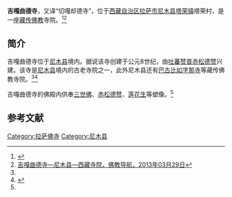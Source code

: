{{Infobox Tibetan Buddhist monastery
|name =吉嘎曲德寺
|image =
|image size = 250px
|alt = 
|caption = 
|t=
|w=
|to = 
|ipa={{IPA|}}
|z=
|thdl=
|e=
|tc=吉嘎曲德寺
|s=吉嘎曲德寺
|p=
|m=
|k=
|pushpin_map = 
|latd =  | latm =  | lats =  | latNS = 
|longd=  | longm= | longs =| longEW = 
|iso_region = 
|map_caption = 
|mapsize = 
|location_country = 中国
|location = {{CHN}}[[西藏自治区|西藏自治区]][[拉萨市|拉萨市]][[尼木县|尼木县]]
|coordinates_display =
|founded_by = 
|date_founded =
|date_renovated =
|sect =
|mather =
|children =
|dedicated_to = 
|tulku =
|head_lama = 
|head_mgh =
|no._of_monks = 
|architecture = 
|festivals =
|footnotes = 
}}

'''吉嘎曲德寺'''，又译“切嘎却德寺”，位于[[西藏自治区|西藏自治区]][[拉萨市|拉萨市]][[尼木县|尼木县]][[塔荣镇|塔荣镇]]塔荣村，是一座[[藏传佛教|藏传佛教]]寺院。<ref>{{Cite web |url=http://www.tibet.cn/newzt/rsxzzt/xzsm/t20050701_39720.htm |title=西藏寺庙，中国西藏网，于2013-08-19查阅 |access-date=2013-08-20 |archive-date=2016-03-04 |archive-url=https://web.archive.org/web/20160304092913/http://www.tibet.cn/newzt/rsxzzt/xzsm/t20050701_39720.htm |dead-url=no }}</ref><ref name=fjdh>[http://www.fjdh.com/ffzt/fjhy/ahsy2013/03/201912220854.html 吉嘎曲德寺—尼木县—西藏寺院，佛教导航，2013年03月29日]{{Dead link|date=2018年7月 |bot=InternetArchiveBot |fix-attempted=no }}</ref>

==简介==
吉嘎曲德寺位于[[尼木县|尼木县]]境内。据说该寺创建于公元8世纪，由[[吐蕃|吐蕃]][[赞普|赞普]][[赤松德赞|赤松德赞]]兴建。该寺是[[尼木县|尼木县]]境内的古老寺院之一，此外尼木县还有[[巴古比如字那寺|巴古比如字那寺]]等藏传佛教寺院。<ref name=fjdh/><ref>{{Cite web |url=http://www.chinatibetnews.com/lasapindao/2012-04/10/content_931041.htm |title=尼木县概况，中国西藏新闻网，2012年04月10日 |accessdate=2013年8月20日 |archive-date=2012年6月11日 |archive-url=https://web.archive.org/web/20120611190303/http://chinatibetnews.com/lasapindao/2012-04/10/content_931041.htm |dead-url=no }}</ref>

吉嘎曲德寺的佛殿内供奉[[三世佛|三世佛]]、[[赤松德赞|赤松德赞]]、[[莲花生|莲花生]]等塑像。<ref name=fjdh/>

==参考文献==
{{reflist}}

{{拉萨地标}}
[[Category:拉萨佛寺|Category:拉萨佛寺]]
[[Category:尼木县|Category:尼木县]]